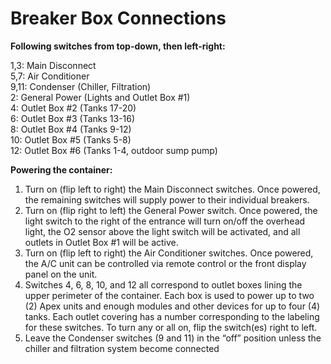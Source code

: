 # Breaker Box Connections

**Following switches from top-down, then left-right:**

1,3: Main Disconnect  
5,7: Air Conditioner  
9,11: Condenser (Chiller, Filtration)  
2: General Power (Lights and Outlet Box #1)  
4: Outlet Box #2 (Tanks 17-20)  
6: Outlet Box #3 (Tanks 13-16)  
8: Outlet Box #4 (Tanks 9-12)  
10: Outlet Box #5 (Tanks 5-8)  
12: Outlet Box #6 (Tanks 1-4, outdoor sump pump)  

**Powering the container:**

1. Turn on (flip left to right) the Main Disconnect switches.  Once powered, the remaining switches will supply power to their individual breakers.
1. Turn on (flip right to left) the General Power switch.  Once powered, the light switch to the right of the entrance will turn on/off the overhead light, the O2 sensor above the light switch will be activated, and all outlets in Outlet Box #1 will be active.
1. Turn on (flip left to right) the Air Conditioner switches.  Once powered, the A/C unit can be controlled via remote control or the front display panel on the unit.
1. Switches 4, 6, 8, 10, and 12 all correspond to outlet boxes lining the upper perimeter of the container.  Each box is used to power up to two (2) Apex units and enough modules and other devices for up to four (4) tanks.  Each outlet covering has a number corresponding to the labeling for these switches.  To turn any or all on, flip the switch(es) right to left.
1. Leave the Condenser switches (9 and 11) in the "off" position unless the chiller and filtration system become connected 
